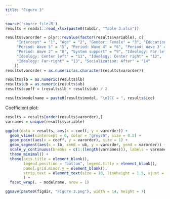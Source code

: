 ```yaml
---
title: "Figure 3"
---
```


```r
source('source_file.R')
results = readxl::read_xlsx(paste0(tabdir, "Table 3.xlsx"))
```


```r
results$varorder = plyr::revalue(factor(results$variable), c(
     "Intercept" = "1", "Age" = "2", "Gender: Female" = "3", "Education" = "4",
     "Period: Wave 5" = "5", "Period: Wave 4" = "6", "Period: Wave 3" = "7",
     "Period: Wave 2" = "8", "System support" = "9", "Ideology: Far left" = "10",
     "Ideology: Center left" = "11", "Ideology: Center right" = "12",
     "Ideology: Far-right" = "13", "Socialization: After" = "14"
    ))
results$varorder = as.numeric(as.character(results$varorder))

results$lb = as.numeric(results$lb)
results$ub = as.numeric(results$ub)
results$coeff = (results$lb + results$ub) / 2 

results$modelname = paste0(results$model, "\nICC = ", results$icc)
```

Coefficient plot:
```r
results = results[order(results$varorder),]
varnames = unique(results$variable)

ggplot(data = results, aes(x = coeff, y = varorder)) + 
  geom_vline(xintercept = 0, color = "grey70", size = 0.5) + 
  geom_point(aes(x = coeff, y = varorder), size = 1) + 
  geom_segment(aes(x = lb, xend = ub, y = varorder, yend = varorder)) + 
  scale_y_continuous(breaks = c(1:(length(varnames))), labels = varnames) + 
  theme_minimal() + 
  theme(axis.title = element_blank(), 
        legend.position = "bottom", legend.title = element_blank(),
        panel.grid.minor.y = element_blank(), 
        strip.text = element_text(size = 10, lineheight = 1.5, vjust = 1) 
        ) +
  facet_wrap(. ~ modelname, nrow = 1)

ggsave(paste0(figdir, "Figure 3.png"), width = 14, height = 7)
```

